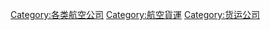 {{Commonscat|Cargo airlines}}

[[Category:各类航空公司|Category:各类航空公司]]
[[Category:航空貨運|Category:航空貨運]]
[[Category:货运公司|Category:货运公司]]